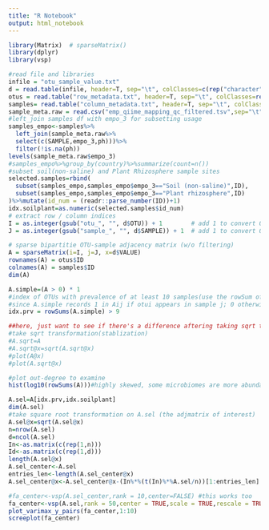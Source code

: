 ```yaml
---
title: "R Notebook"
output: html_notebook
---
```

```r
library(Matrix)  # sparseMatrix()
library(dplyr)
library(vsp)
```


```r
#read file and libraries
infile = "otu_sample_value.txt"
d = read.table(infile, header=T, sep="\t", colClasses=c(rep("character", 2), "numeric"))
otus = read.table("row_metadata.txt", header=T, sep="\t", colClasses=rep("character", 9))
samples= read.table("column_metadata.txt", header=T, sep="\t", colClasses=rep("character", 2))
sample_meta.raw = read.csv("emp_qiime_mapping_qc_filtered.tsv",sep="\t")%>%rename(SAMPLE=X.SampleID)
#left_join samples df with empo_3 for subsetting usage
samples_empo<-samples%>%
  left_join(sample_meta.raw%>%
  select(c(SAMPLE,empo_3,ph)))%>%
  filter(!is.na(ph))
levels(sample_meta.raw$empo_3)
#samples_empo%>%group_by(country)%>%summarize(count=n())
#subset soil(non-saline) and Plant Rhizosphere sample sites
selected.samples=rbind(
  subset(samples_empo,samples_empo$empo_3=="Soil (non-saline)",ID),
  subset(samples_empo,samples_empo$empo_3=="Plant rhizosphere",ID)
)%>%mutate(id_num = (readr::parse_number(ID))+1)
idx.soilplant=as.numeric(selected.samples$id_num)
# extract row / column indices
I = as.integer(gsub("otu_", "", d$OTU)) + 1        # add 1 to convert 0-index to 1-index
J = as.integer(gsub("sample_", "", d$SAMPLE)) + 1  # add 1 to convert 0-index to 1-index
```

```r
# sparse bipartitie OTU-sample adjacency matrix (w/o filtering)
A = sparseMatrix(i=I, j=J, x=d$VALUE)
rownames(A) = otus$ID
colnames(A) = samples$ID
dim(A)

A.simple=(A > 0) * 1
#index of OTUs with prevalence of at least 10 samples(use the rowSum of A.simple to pick)
#since A.simple records 1 in Aij if otui appears in sample j; 0 otherwise
idx.prv = rowSums(A.simple) > 9

##here, just want to see if there's a difference aftering taking sqrt transformation
#take sqrt transformation(stablization)
#A.sqrt=A
#A.sqrt@x=sqrt(A.sqrt@x)
#plot(A@x)
#plot(A.sqrt@x)

#plot out-degree to examine
hist(log10(rowSums(A)))#highly skewed, some microbiomes are more abundant than others
```

```r
A.sel=A[idx.prv,idx.soilplant]
dim(A.sel)
#take square root transformation on A.sel (the adjmatrix of interest)
A.sel@x=sqrt(A.sel@x)
n=nrow(A.sel)
d=ncol(A.sel)
In<-as.matrix(c(rep(1,n)))
Id<-as.matrix(c(rep(1,d)))
length(A.sel@x)
A.sel_center<-A.sel
entries_len<-length(A.sel_center@x)
A.sel_center@x<-A.sel_center@x-(In%*%(t(In)%*%A.sel/n))[1:entries_len]
```

```r
#fa_center<-vsp(A.sel_center,rank = 10,center=FALSE) #this works too
fa_center<-vsp(A.sel,rank = 50,center = TRUE,scale = TRUE,rescale = TRUE,recenter = FALSE)
plot_varimax_y_pairs(fa_center,1:10)
screeplot(fa_center)
```

